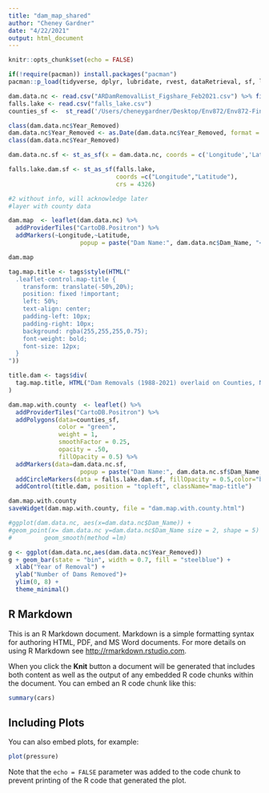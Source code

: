 ```yaml
---
title: "dam_map_shared"
author: "Cheney Gardner"
date: "4/22/2021"
output: html_document
---
```


```r
knitr::opts_chunk$set(echo = FALSE)

if(!require(pacman)) install.packages("pacman")
pacman::p_load(tidyverse, dplyr, lubridate, rvest, dataRetrieval, sf, leaflet, ggplot2, RColorBrewer, shiny, htmlwidgets)

dam.data.nc <- read.csv("ARDamRemovalList_Figshare_Feb2021.csv") %>% filter(State == "NC") %>% select(Dam_Name:State) %>% na.omit()
falls.lake <- read.csv("falls_lake.csv")
counties_sf <-  st_read('/Users/cheneygardner/Desktop/Env872/Env872-Final-Project/spatial_nc/cb_2018_us_county_20m.shp') %>% filter(STATEFP == 37)

class(dam.data.nc$Year_Removed)
dam.data.nc$Year_Removed <- as.Date(dam.data.nc$Year_Removed, format = "%Y")
class(dam.data.nc$Year_Removed)

dam.data.nc.sf <- st_as_sf(x = dam.data.nc, coords = c('Longitude','Latitude'), crs=4326)

falls.lake.dam.sf <- st_as_sf(falls.lake, 
                              coords =c("Longitude","Latitude"), 
                              crs = 4326)

#2 without info, will acknowledge later
#layer with county data

dam.map  <- leaflet(dam.data.nc) %>%
  addProviderTiles("CartoDB.Positron") %>% 
  addMarkers(~Longitude,~Latitude, 
                    popup = paste("Dam Name:", dam.data.nc$Dam_Name, "<br>", "Year Removed:", dam.data.nc$Year_Removed, "<br>", "River Restored:", dam.data.nc$River))

dam.map

tag.map.title <- tags$style(HTML("
  .leaflet-control.map-title { 
    transform: translate(-50%,20%);
    position: fixed !important;
    left: 50%;
    text-align: center;
    padding-left: 10px; 
    padding-right: 10px; 
    background: rgba(255,255,255,0.75);
    font-weight: bold;
    font-size: 12px;
  }
"))

title.dam <- tags$div(
  tag.map.title, HTML("Dam Removals (1988-2021) overlaid on Counties, North Carolina")
)

dam.map.with.county  <- leaflet() %>%
  addProviderTiles("CartoDB.Positron") %>% 
  addPolygons(data=counties_sf, 
              color = "green",
              weight = 1, 
              smoothFactor = 0.25,   
              opacity = .50, 
              fillOpacity = 0.5) %>%
  addMarkers(data=dam.data.nc.sf, 
                    popup = paste("Dam Name:", dam.data.nc.sf$Dam_Name, "<br>", "Year Removed:", dam.data.nc.sf$Year_Removed, "<br>", "River Restored:", dam.data.nc.sf$River)) %>%
  addCircleMarkers(data = falls.lake.dam.sf, fillOpacity = 0.5,color="black", popup = paste("Falls Lake Dam:", falls.lake$Constructed, "<br>")) %>%
  addControl(title.dam, position = "topleft", className="map-title")

dam.map.with.county
saveWidget(dam.map.with.county, file = "dam.map.with.county.html")

#ggplot(dam.data.nc, aes(x=dam.data.nc$Dam_Name)) +
#geom_point(x= dam.data.nc y=dam.data.nc$Dam_Name size = 2, shape = 5) +
#         geom_smooth(method =lm)

g <- ggplot(dam.data.nc,aes(dam.data.nc$Year_Removed))
g + geom_bar(state = "bin", width = 0.7, fill = "steelblue") + 
  xlab("Year of Removal") +
  ylab("Number of Dams Removed")+
  ylim(0, 8) +
  theme_minimal()
```

## R Markdown

This is an R Markdown document. Markdown is a simple formatting syntax for authoring HTML, PDF, and MS Word documents. For more details on using R Markdown see <http://rmarkdown.rstudio.com>.

When you click the **Knit** button a document will be generated that includes both content as well as the output of any embedded R code chunks within the document. You can embed an R code chunk like this:

```r
summary(cars)
```

## Including Plots

You can also embed plots, for example:

```r
plot(pressure)
```

Note that the `echo = FALSE` parameter was added to the code chunk to prevent printing of the R code that generated the plot.
